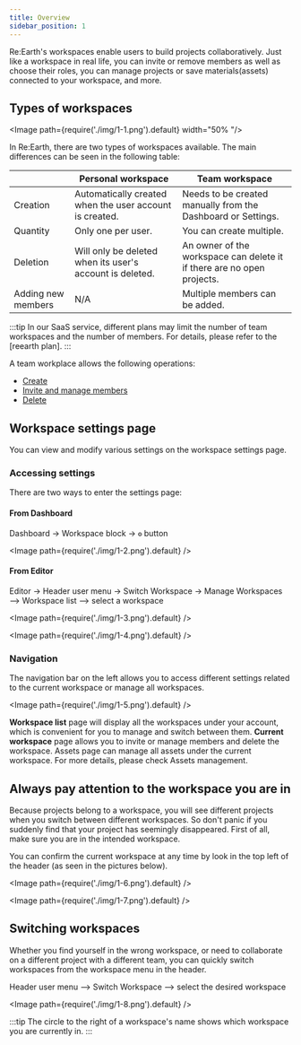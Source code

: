 ```yaml
---
title: Overview
sidebar_position: 1
---
```


Re:Earth's workspaces enable users to build projects collaboratively. Just like a workspace in real life, you can invite or remove members as well as choose their roles, you can manage projects or save materials(assets) connected to your workspace, and more.

## Types of workspaces

<Image path={require('./img/1-1.png').default} width="50% "/>

In Re:Earth, there are two types of workspaces available. The main differences can be seen in the following table:

|      |  Personal workspace  |  Team workspace  |
| ---- | ---- | ---- |
|  Creation  |  Automatically created when the user account is created.  |  Needs to be created manually from the Dashboard or Settings.  |
|  Quantity  |  Only one per user.  |  You can create multiple.  |
|  Deletion  |  Will only be deleted when its user's account is deleted.  |  An owner of the workspace can delete it if there are no open projects.   |
|  Adding new members  |  N/A  |  Multiple members can be added.  |

:::tip
In our SaaS service, different plans may limit the number of team workspaces and the number of members. For details, please refer to the [reearth plan].
:::

A team workplace allows the following operations:

- [Create](/user-manual/project-and-workspace/workspace/create-a-new-team-workspace)
- [Invite and manage members](/user-manual/project-and-workspace/workspace/managing-members)
- [Delete](/user-manual/project-and-workspace/workspace/settings-and-deleting#delete-team-workspace)

## Workspace settings page

You can view and modify various settings on the workspace settings page.

### Accessing settings

There are two ways to enter the settings page:

#### From Dashboard

Dashboard -> Workspace block -> `⚙️` button

<Image path={require('./img/1-2.png').default} />

#### From Editor

Editor -> Header user menu -> Switch Workspace -> Manage Workspaces —> Workspace list —> select a workspace
 
<Image path={require('./img/1-3.png').default} />

<Image path={require('./img/1-4.png').default} />

### Navigation

The navigation bar on the left allows you to access different settings related to the current workspace or manage all workspaces.

<Image path={require('./img/1-5.png').default} />

<Order>
  <List>
    <strong>Workspace list</strong> page will display all the workspaces under your account, which is convenient for you to manage and switch between them.
  </List>
  <List>
    <strong>Current workspace</strong> page allows you to <Link to="/user-manual/project-and-workspace/workspace/managing-members">invite or manage members</Link> and <Link to="/user-manual/project-and-workspace/workspace/settings-and-deleting#delete-team-workspace">delete the workspace</Link>.
  </List>
  <List>
    <string>Assets</string> page can manage all assets under the current workspace. For more details, please check <Link to="/user-manual/project-and-workspace/workspace/assets-library">Assets management</Link>.
  </List>
</Order>

## Always pay attention to the workspace you are in

Because projects belong to a workspace, you will see different projects when you switch between different workspaces. So don't panic if you suddenly find that your project has seemingly disappeared. First of all, make sure you are in the intended workspace.

You can confirm the current workspace at any time by look in the top left of the header (as seen in the pictures below).

<Image path={require('./img/1-6.png').default} />

<Image path={require('./img/1-7.png').default} />

## Switching workspaces

Whether you find yourself in the wrong workspace, or need to collaborate on a different project with a different team, you can quickly switch workspaces from the workspace menu in the header.

Header user menu —> Switch Workspace —> select the desired workspace

<Image path={require('./img/1-8.png').default} />

:::tip
The circle to the right of a workspace's name shows which workspace you are currently in.
:::
